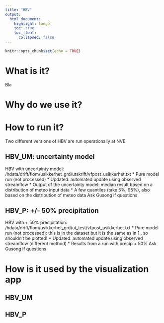 ```yaml
---
title: "HBV"
output: 
  html_document:
    highlight: tango
    toc: true
    toc_float:
      collapsed: false
---
```


```r
knitr::opts_chunk$set(echo = TRUE)
```


# What is it?

Bla

# Why do we use it?


# How to run it?

Two different versions of HBV are run operationally at NVE.

## HBV_UM: uncertainty model

HBV with uncertainty model: /hdata/drift/flom/usikkerhet_grd/utskrift/vfpost_usikkerhet.txt 
 * Pure model run (not processed)
 * Updated: automated update using observed streamflow
 * Output of the uncertainty model: median result based on a distribution of meteo input data
 * A few quantiles (take 5%, 95%), also based on the distribution of meteo data
Ask Gusong if questions

## HBV_P: +/- 50% precipitation

HBV with + 50% precipitation: /hdata/drift/flom/usikkerhet_grd/ut_test/vfpost_usikkerhet.txt
 * Pure model run (not processed): this is in the dataset but it is the same as in 1., so shouldn't be plotted!
 * Updated: automated update using observed streamflow (different method)
 * Results from a run with precip + 50%
Ask Gusong if questions

# How is it used by the visualization app

## HBV_UM

## HBV_P


